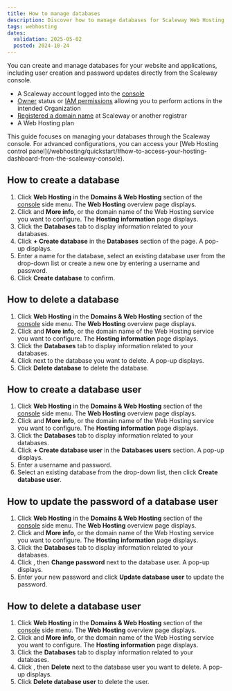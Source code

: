 ```yaml
---
title: How to manage databases
description: Discover how to manage databases for Scaleway Web Hosting plans from the console.
tags: webhosting
dates:
  validation: 2025-05-02
  posted: 2024-10-24
---
```



You can create and manage databases for your website and applications, including user creation and password updates directly from the Scaleway console.


<Requirements />

- A Scaleway account logged into the [console](https://account.scaleway.com/?service=elements)
- [Owner](/iam/concepts/#owner) status or [IAM permissions](/iam/concepts/#permission) allowing you to perform actions in the intended Organization
- [Registered a domain name](/domains-and-dns/how-to/register-internal-domain/) at Scaleway or another registrar
- A Web Hosting plan

<Message type="tip">
  This guide focuses on managing your databases through the Scaleway console. For advanced configurations, you can access your [Web Hosting control panel](/webhosting/quickstart/#how-to-access-your-hosting-dashboard-from-the-scaleway-console).
</Message>

## How to create a database

1. Click **Web Hosting** in the **Domains & Web Hosting** section of the [console](https://account.scaleway.com/?service=elements) side menu. The **Web Hosting** overview page displays.
2. Click <Icon name="more" /> and **More info**, or the domain name of the Web Hosting service you want to configure. The **Hosting information** page displays.
3. Click the **Databases** tab to display information related to your databases.
4. Click **+ Create database** in the **Databases** section of the page. A pop-up displays.
5. Enter a name for the database, select an existing database user from the drop-down list or create a new one by entering a username and password.
6. Click **Create database** to confirm.

## How to delete a database

1. Click **Web Hosting** in the **Domains & Web Hosting** section of the [console](https://account.scaleway.com/?service=elements) side menu. The **Web Hosting** overview page displays.
2. Click <Icon name="more" /> and **More info**, or the domain name of the Web Hosting service you want to configure. The **Hosting information** page displays.
3. Click the **Databases** tab to display information related to your databases.
4. Click <Icon name="delete" /> next to the database you want to delete. A pop-up displays.
5. Click **Delete database** to delete the database.

## How to create a database user

1. Click **Web Hosting** in the **Domains & Web Hosting** section of the [console](https://account.scaleway.com/?service=elements) side menu. The **Web Hosting** overview page displays.
2. Click <Icon name="more" /> and **More info**, or the domain name of the Web Hosting service you want to configure. The **Hosting information** page displays.
3. Click the **Databases** tab to display information related to your databases.
4. Click **+ Create database user** in the **Databases users** section. A pop-up displays.
5. Enter a username and password.
6. Select an existing database from the drop-down list, then click **Create database user**.

## How to update the password of a database user

1. Click **Web Hosting** in the **Domains & Web Hosting** section of the [console](https://account.scaleway.com/?service=elements) side menu. The **Web Hosting** overview page displays.
2. Click <Icon name="more" /> and **More info**, or the domain name of the Web Hosting service you want to configure. The **Hosting information** page displays.
3. Click the **Databases** tab to display information related to your databases.
4. Click <Icon name="more" />, then **Change password** next to the database user. A pop-up displays.
5. Enter your new password and click **Update database user** to update the password.


## How to delete a database user

1. Click **Web Hosting** in the **Domains & Web Hosting** section of the [console](https://account.scaleway.com/?service=elements) side menu. The **Web Hosting** overview page displays.
2. Click <Icon name="more" /> and **More info**, or the domain name of the Web Hosting service you want to configure. The **Hosting information** page displays.
3. Click the **Databases** tab to display information related to your databases.
4. Click <Icon name="more" />, then **Delete** next to the database user you want to delete. A pop-up displays.
5. Click **Delete database user** to delete the user.